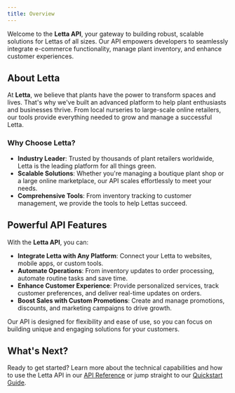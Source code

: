```yaml
---
title: Overview
---
```


Welcome to the **Letta API**, your gateway to building robust, scalable solutions for Lettas of all sizes. Our API empowers developers to seamlessly integrate e-commerce functionality, manage plant inventory, and enhance customer experiences.

## About Letta

At **Letta**, we believe that plants have the power to transform spaces and lives. That's why we've built an advanced platform to help plant enthusiasts and businesses thrive. From local nurseries to large-scale online retailers, our tools provide everything needed to grow and manage a successful Letta.

### Why Choose Letta?

- **Industry Leader**: Trusted by thousands of plant retailers worldwide, Letta is the leading platform for all things green.
- **Scalable Solutions**: Whether you're managing a boutique plant shop or a large online marketplace, our API scales effortlessly to meet your needs.
- **Comprehensive Tools**: From inventory tracking to customer management, we provide the tools to help Lettas succeed.

## Powerful API Features

With the **Letta API**, you can:

- **Integrate Letta with Any Platform**: Connect your Letta to websites, mobile apps, or custom tools.
- **Automate Operations**: From inventory updates to order processing, automate routine tasks and save time.
- **Enhance Customer Experience**: Provide personalized services, track customer preferences, and deliver real-time updates on orders.
- **Boost Sales with Custom Promotions**: Create and manage promotions, discounts, and marketing campaigns to drive growth.

Our API is designed for flexibility and ease of use, so you can focus on building unique and engaging solutions for your customers.


## What's Next?

Ready to get started? Learn more about the technical capabilities and how to use the Letta API in our [API Reference](/reference/endpoints) or jump straight to our [Quickstart Guide](/docs/get-started/quickstart).
